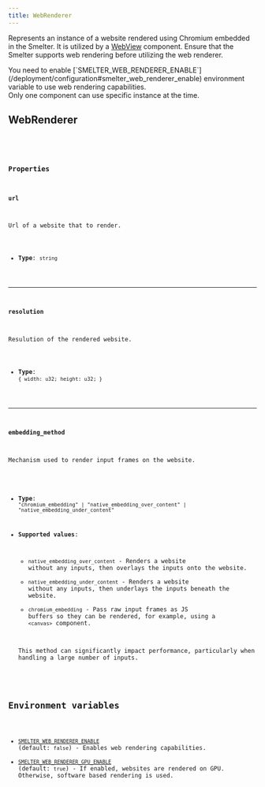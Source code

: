 ```yaml
---
title: WebRenderer
---
```



Represents an instance of a website rendered using Chromium embedded in the Smelter. It is utilized by a [WebView](/http-api/components/webview) component. Ensure that the Smelter supports web rendering before utilizing the web renderer.

<Aside>You need to enable [`SMELTER_WEB_RENDERER_ENABLE`](/deployment/configuration#smelter_web_renderer_enable) environment variable to use web rendering capabilities.</Aside>
<Aside type='caution'>Only one component can use specific instance at the time.</Aside>

## WebRenderer

<CollapsibleDetails summaryTitle='Type definitions' open>
<Code code={`
type WebRenderer = {
    url: string;
    resolution: {
      width: u32;
      height: u32;
    };
    embedding_method?: 
      | "chromium_embedding"
      | "native_embedding_over_content"
      | "native_embedding_under_content";
}
`} lang='tsx' />
</CollapsibleDetails>

### Properties

#### url
Url of a website that to render.

- **Type**: `string`

---

#### resolution
Resulution of the rendered website.

- **Type**: `{ width: u32; height: u32; }`

---

#### embedding_method
Mechanism used to render input frames on the website.

- **Type**: `"chromium_embedding" | "native_embedding_over_content" | "native_embedding_under_content"`
- **Supported values**:
    - `native_embedding_over_content` - Renders a website without any inputs, then overlays the inputs onto the website.
    - `native_embedding_under_content` - Renders a website without any inputs, then underlays the inputs beneath the website.
    - `chromium_embedding` - Pass raw input frames as JS buffers so they can be rendered, for example, using a `<canvas>` component.
    
    <Aside type='caution'>This method can significantly impact performance, particularly when handling a large number of inputs.</Aside>
    


## Environment variables

- [`SMELTER_WEB_RENDERER_ENABLE`](/deployment/configuration#smelter_web_renderer_enable) (default: `false`) - Enables web rendering capabilities.
- [`SMELTER_WEB_RENDERER_GPU_ENABLE`](/deployment/configuration#smelter_web_renderer_gpu_enable) (default: `true`) - If enabled, websites are rendered on GPU. Otherwise, software based rendering is used.
